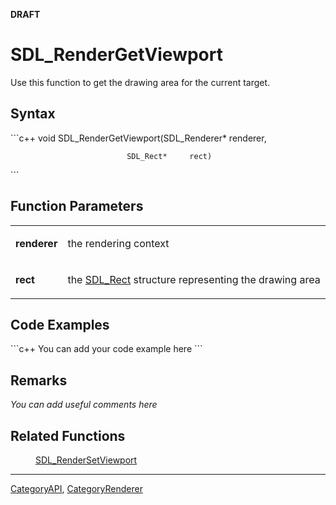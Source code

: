 <!-- pragma section-numbers off -->
<!-- pragma camelcase off -->
'''DRAFT'''

= SDL_RenderGetViewport =
Use this function to get the drawing area for the current target.


== Syntax ==
```c++
void SDL_RenderGetViewport(SDL_Renderer* renderer,
                           SDL_Rect*     rect)
```

== Function Parameters ==
{|
|'''renderer'''
|the rendering context
|-
|'''rect'''
|the [[SDL_Rect]] structure representing the drawing area
|}

== Code Examples ==
```c++
You can add your code example here
```

== Remarks ==
''You can add useful comments here''

== Related Functions ==
:[[SDL_RenderSetViewport]]

----
[[CategoryAPI]], [[CategoryRenderer]]
